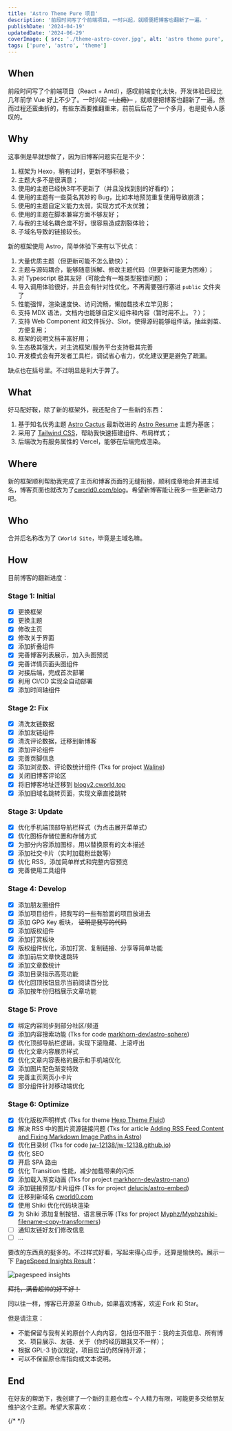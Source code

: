 ```yaml
---
title: 'Astro Theme Pure 项目'
description: '前段时间写了个前端项目，一时兴起，就顺便把博客也翻新了一遍。'
publishDate: '2024-04-19'
updatedDate: '2024-06-29'
coverImage: { src: './theme-astro-cover.jpg', alt: 'astro theme pure', color: '#3BA0C5' }
tags: ['pure', 'astro', 'theme']
---
```



## When

前段时间写了个前端项目（React + Antd），感叹前端变化太快，开发体验已经比几年前学 Vue 好上不少了。一时兴起 ~~（上瘾）~~ ，就顺便把博客也翻新了一遍。然而过程还蛮曲折的，有些东西要推翻重来，前前后后花了一个多月，也是挺令人感叹的。

## Why

这事倒是早就想做了，因为旧博客问题实在是不少：

1. 框架为 Hexo，稍有过时，更新不够积极；
2. 主题大多不是很满意；
3. 使用的主题已经快3年不更新了（并且没找到别的好看的）；
4. 使用的主题有一些莫名其妙的 Bug，比如本地预览重复使用导致崩溃；
5. 使用的主题自定义能力太弱，实现方式不太优雅；
6. 使用的主题在脚本兼容方面不够友好；
7. 与我的主域名耦合度不好，很容易造成割裂体验；
8. 子域名导致的链接较长。

新的框架使用 Astro，简单体验下来有以下优点：

1. 大量优质主题（但更新可能不怎么勤快）；
2. 主题与源码耦合，能够随意拆解、修改主题代码（但更新可能更为困难）；
3. 对 Typescript 极其友好（可能会有一堆类型报错问题）；
4. 导入调用体验很好，并且会有针对性优化，不再需要强行塞进 `public` 文件夹了
5. 性能强悍，渲染速度快、访问流畅，懒加载技术立竿见影；
6. 支持 MDX 语法，文档内也能够自定义组件和内容（暂时用不上。？）；
7. 支持 Web Component 和文件拆分、Slot，使得源码能够组件话，抽丝剥茧、方便复用；
8. 框架的说明文档丰富好用；
9. 生态极其强大，对主流框架/服务平台支持极其完善
10. 开发模式会有开发者工具栏，调试省心省力，优化建议更是避免了疏漏。

缺点也在括号里。不过明显是利大于弊了。

## What

好马配好鞍，除了新的框架外，我还配合了一些新的东西：

1. 基于知名优秀主题 [Astro Cactus](https://github.com/chrismwilliams/astro-theme-cactus) 最新改进的 [Astro Resume](https://github.com/srleom/astro-theme-resume?tab=readme-ov-file) 主题为基底；
2. 采用了 [Tailwind CSS](https://tailwindcss.com)，帮助我快速搭建组件、布局样式；
3. 后端改为有服务属性的 Vercel，能够在后端完成渲染。

## Where

新的框架顺利帮助我完成了主页和博客页面的无缝衔接，顺利成章地合并进主域名，博客页面也就改为了[cworld0.com/blog](https://cworld0.com/blog)。希望新博客能让我多一些更新动力吧。

## Who

合并后名称改为了 `CWorld Site`，毕竟是主域名嘛。

## How

目前博客的翻新进度：

### Stage 1: Initial

- [x] 更换框架
- [x] 更换主题
- [x] 修改主页
- [x] 修改关于界面
- [x] 添加折叠组件
- [x] 完善博客列表展示，加入头图预览
- [x] 完善详情页面头图组件
- [x] 对接后端，完成首次部署
- [x] 利用 CI/CD 实现全自动部署
- [x] 添加时间轴组件

### Stage 2: Fix

- [x] 清洗友链数据
- [x] 添加友链组件
- [x] 清洗评论数据，迁移到新博客
- [x] 添加评论组件
- [x] 完善页脚信息
- [x] 添加浏览数、评论数统计组件 (Tks for project [Waline](https://waline.js.org/guide/features/pageview.html))
- [x] 关闭旧博客评论区
- [x] 将旧博客地址迁移到 [blogv2.cworld.top](https://blogv2.cworld.top/)
- [x] 添加旧域名跳转页面，实现文章直接跳转

### Stage 3: Update

- [x] 优化手机端顶部导航栏样式（为点击展开菜单式）
- [x] 优化图标存储位置和存储方式
- [x] 为部分内容添加图标，用以替换原有的文本描述
- [x] 添加社交卡片（实时加载粉丝数等）
- [x] 优化 RSS，添加简单样式和完整内容预览
- [x] 完善使用工具组件

### Stage 4: Develop

- [x] 添加朋友圈组件
- [x] 添加项目组件，把我写的一些有脸面的项目放进去
- [x] 添加 GPG Key 板块， ~~证明是我写的代码~~
- [x] 添加版权组件
- [x] 添加打赏板块
- [x] 版权组件优化，添加打赏、复制链接、分享等简单功能
- [x] 添加前后文章快速跳转
- [x] 添加文章数统计
- [x] 添加目录指示高亮功能
- [x] 优化回顶按钮显示当前阅读百分比
- [x] 添加按年份归档展示文章功能

### Stage 5: Prove

- [x] 绑定内容同步到部分社区/频道
- [x] 添加内容搜索功能 (Tks for code [markhorn-dev/astro-sphere](https://github.com/markhorn-dev/astro-sphere/blob/main/src/components/Search.tsx))
- [x] 优化顶部导航栏逻辑，实现下滚隐藏、上滚呼出
- [x] 优化文章内容展示样式
- [x] 优化文章内容表格的展示和手机端优化
- [x] 添加图片配色渐变特效
- [x] 完善主页网页小卡片
- [x] 部分组件针对移动端优化

### Stage 6: Optimize

- [x] 优化版权声明样式 (Tks for theme [Hexo Theme Fluid](https://hexo.fluid-dev.com/posts/hello-fluid/))
- [x] 解决 RSS 中的图片资源链接问题 (Tks for article [Adding RSS Feed Content and Fixing Markdown Image Paths in Astro](https://billyle.dev/posts/adding-rss-feed-content-and-fixing-markdown-image-paths-in-astro))
- [x] 优化目录树 (Tks for code [jw-12138/jw-12138.github.io](https://github.com/jw-12138/jw-12138.github.io/blob/main/src/components/toc.jsx))
- [x] 优化 SEO
- [x] 开启 SPA 路由
- [x] 优化 Transition 性能，减少加载带来的闪烁
- [x] 添加载入渐变动画 (Tks for project [markhorn-dev/astro-nano](https://github.com/markhorn-dev/astro-nano))
- [x] 添加链接预览/卡片组件 (Tks for project [delucis/astro-embed](https://github.com/delucis/astro-embed))
- [x] 迁移到新域名 [cworld0.com](https://cworld0.com/)
- [x] 使用 Shiki 优化代码块渲染
- [x] 为 Shiki 添加复制按钮、语言展示等 (Tks for project [Myphz/Myphzshiki-filename-copy-transformers](https://github.com/Myphz/shiki-filename-copy-transformers))
- [ ] 通知友链好友们修改信息
- [ ] ...

要改的东西真的挺多的。不过样式好看，写起来得心应手，还算是愉快的。展示一下 [PageSpeed Insights Result](https://pagespeed.web.dev/analysis/https-cworld-top/o229zrt5o4?form_factor=mobile&hl=en)：

![pagespeed insights](./page-speed-insights.png)

~~拜托，满昏超帅的好不好！~~

同以往一样，博客已开源至 Github，如果喜欢博客，欢迎 Fork 和 Star。

<LinkPreview id='https://github.com/cworld1/cworld1' />

但是请注意：

- 不能保留与我有关的原创个人向内容，包括但不限于：我的主页信息、所有博文、项目展示、友链、关于（你的经历跟我又不一样）；
- 根据 GPL-3 协议规定，项目应当仍然保持开源；
- 可以不保留原仓库指向或文本说明。

## End

在好友的帮助下，我创建了一个新的主题仓库~ 个人精力有限，可能更多交给朋友维护这个主题。希望大家喜欢：

<LinkPreview id='https://github.com/cworld1/astro-theme-pure' />

{/* <!-- <LinkPreview id='https://astro.build/themes/details/pure/' /> --> */}
